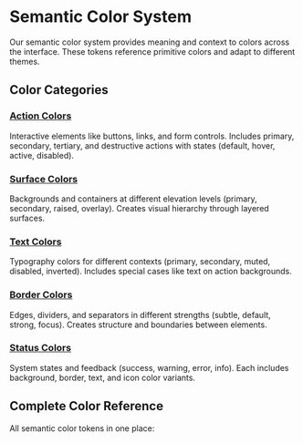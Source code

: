 
<Meta title="Token Reference/Semantic/Colors/Overview" />

# Semantic Color System

Our semantic color system provides meaning and context to colors across the interface. These tokens reference primitive colors and adapt to different themes.

## Color Categories

### [Action Colors](/?path=/docs/token-reference-semantic-colors-action--docs)
Interactive elements like buttons, links, and form controls. Includes primary, secondary, tertiary, and destructive actions with states (default, hover, active, disabled).

### [Surface Colors](/?path=/docs/token-reference-semantic-colors-surface--docs)
Backgrounds and containers at different elevation levels (primary, secondary, raised, overlay). Creates visual hierarchy through layered surfaces.

### [Text Colors](/?path=/docs/token-reference-semantic-colors-text--docs)
Typography colors for different contexts (primary, secondary, muted, disabled, inverted). Includes special cases like text on action backgrounds.

### [Border Colors](/?path=/docs/token-reference-semantic-colors-border--docs)
Edges, dividers, and separators in different strengths (subtle, default, strong, focus). Creates structure and boundaries between elements.

### [Status Colors](/?path=/docs/token-reference-semantic-colors-status--docs)
System states and feedback (success, warning, error, info). Each includes background, border, text, and icon color variants.

## Complete Color Reference

All semantic color tokens in one place:

<TokenReferenceTable tier="sys" category="color" />